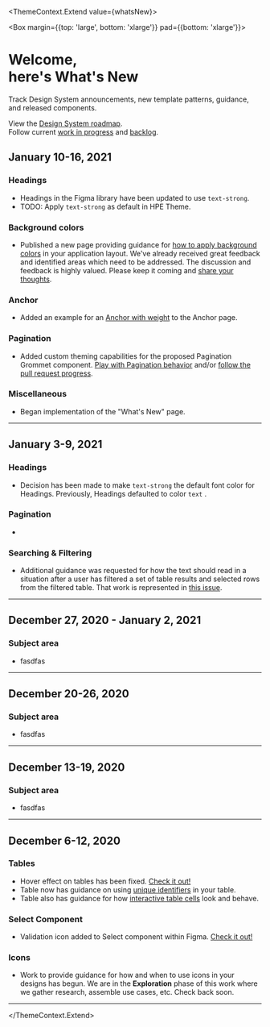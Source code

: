 

<!-- NOTES for content editors modifying this file
  - See [editing markdown instructions]().
  - Helpful markdown syntax reminders with this [markdown cheatsheet]().
  - Reference the "New Entry Template" provided below for the markdown used to 
    create new "What's New" entries.
-->

<ThemeContext.Extend value={whatsNew}>

<!-- BEGIN: Page Intro -->
<Box margin={{top: 'large', bottom: 'xlarge'}} pad={{bottom: 'xlarge'}}>

# Welcome,<br />here's What's New

</Box>

Track Design System announcements, new template patterns, guidance, and released components.

View the [Design System roadmap](https://roadmap.grommet.io/hpe-design-system-roadmap-mike-walrath-hpe-com).  
Follow current [work in progress](https://github.com/orgs/grommet/projects/10) and [backlog](https://github.com/orgs/grommet/projects/10).
<!-- END: Page Intro -->


<!-- BEGIN: New Entry Template -- Markdown syntax and layout for creating new entries

## Week of entry in Month Days, Year format

### Feature 1

- Item 1
- Item 2
- ...
- Item n

### Feature 2

- Item 1
- ...
- Item n

...

### Feature n

- Item 1
- ...
- Item n

---------------------------

--><!-- END: New Entry Template -->

<!-- BEGIN: What's New Entries -->

## January 10-16, 2021

### Headings

- Headings in the Figma library have been updated to use `text-strong`.
- TODO: Apply `text-strong` as default in HPE Theme.

### Background colors

- Published a new page providing guidance for 
[how to apply background colors](https://design-system.hpe.design/foundation/background-colors-guidance) 
in your application layout. We've already received great feedback and identified areas which need 
to be addressed. The discussion and feedback is highly valued. Please keep it coming and 
[share your thoughts](https://hpe.slack.com/archives/C04LMJWQT/p1610579439277200).

### Anchor

- Added an example for an [Anchor with weight](/components/anchor#anchor-with-weight) to the Anchor page.

### Pagination

- Added custom theming capabilities for the proposed Pagination Grommet component. [Play with Pagination behavior](https://deploy-preview-4646--sad-tereshkova-173d07.netlify.app/?path=/story/controls-pagination--custom) 
and/or [follow the pull request progress](https://github.com/grommet/grommet/pull/4646).

### Miscellaneous

- Began implementation of the "What's New" page.

---------------------------


## January 3-9, 2021

### Headings

- Decision has been made to make `text-strong` <ColorSwatch background="text-strong" /> the 
default font color for Headings. Previously, Headings defaulted to color `text` 
<ColorSwatch background="text" />.

### Pagination

- 

### Searching & Filtering

- Additional guidance was requested for how the text should read in a situation after 
a user has filtered a set of table results and selected rows from the filtered table. 
That work is represented in [this issue](https://github.com/grommet/hpe-design-system/issues/1343).

---------------------------

## December 27, 2020 - January 2, 2021

### Subject area

- fasdfas

---------------------------

## December 20-26, 2020

### Subject area

- fasdfas

---------------------------

## December 13-19, 2020

### Subject area

- fasdfas

---------------------------

## December 6-12, 2020

### Tables

- Hover effect on tables has been fixed. [Check it out!]()
- Table now has guidance on using [unique identifiers]() in your table.
- Table also has guidance for how [interactive table cells]() look and behave.

### Select Component

- Validation icon added to Select component within Figma. [Check it out!]()

### Icons

- Work to provide guidance for how and when to use icons in your designs has 
begun. We are in the **Exploration** phase of this work where we gather research, 
assemble use cases, etc. Check back soon.

---------------------------

<!-- END: What's New Entries -->
</ThemeContext.Extend>